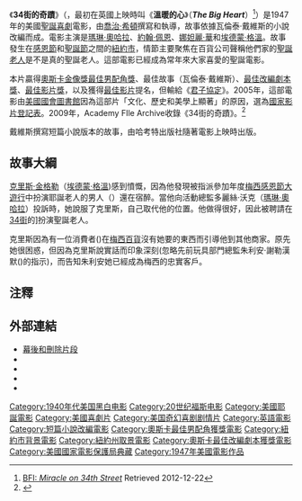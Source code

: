 {{noteTA
|G1=Movie
|G2=Show
|T=zh-hk:三十四街奇蹟;zh-tw:34街的奇蹟;zh-cn:34街奇缘;
|1=zh-hans:娜塔莉·伍德;zh-hk:妮妲梨·活;zh-tw:娜妲麗·華;
|2=zh-hk:三十四街奇蹟;zh-tw:34街的奇蹟;zh-cn:34街奇缘;
|3=zh-hk:尊·披;zh-tw:約翰·佩恩;zh-hans:约翰·佩恩;
}}
{{Infobox film
| name           = 34街的奇蹟
| original_name  = ''Miracle on 34th Street''
| image          = Miracle on 34th Street poster.jpg
| caption        = <!--Original movie poster-->
| director       = [[佐治·薛頓|佐治·薛頓]]
| producer       = {{link-en|威廉·珀爾伯格|William Perlberg}}
| story          = {{link-en|瓦倫泰·戴維斯|Valentine Davies}}
| screenplay     = 佐治·薛頓
| starring       = [[瑪琳·奧哈拉|瑪琳·奧哈拉]]<br />[[尊·披_(演員)|約翰·佩恩]]<br />[[娜妲麗·華|娜妲麗·華]]<br />[[埃德蒙·格溫|埃德蒙·格溫]]
| music          = {{link-en|西里爾·J·莫克里奇|Cyril J. Mockridge}}
| cinematography = Lloyd Ahern<br />Charles G. Clarke
| editing        = {{link-en|羅伯特·L·辛普森|Robert L. Simpson (film editor)}}
| studio         = [[二十世紀福斯|二十世紀福斯]]
| distributor    = 二十世紀福斯
| released       = {{Film date|1947|06|04}}
| runtime        = 96分鐘
| country        = 美國
| language       = 英語
| budget         = $630,000美元
| gross          = $270萬美元(美國出租市場)<ref>[https://archive.org/stream/variety169-1948-01#page/n62/mode/1up "Top Grossers of 1947", ''Variety'', 7 January 1948, p. 63]</ref>
| cn_name        = 34街奇缘
| hk_name        = 三十四街奇蹟
| tw_name        = 34街的奇蹟
}}
《'''34街的奇蹟'''》（{{lang-en|'''''Miracle on 34th Street'''''}}，最初在英國上映時叫《'''溫暖的心'''》（'''''The Big Heart'''''）<ref>[http://explore.bfi.org.uk/4ce2b6b0812f7 BFI: ''Miracle on 34th Street''] {{Wayback|url=http://explore.bfi.org.uk/4ce2b6b0812f7 |date=20150915062629 }} Retrieved 2012-12-22</ref>）是1947年的美國[[聖誕|聖誕]][[喜劇|喜劇]]電影，由[[喬治·希頓|喬治·希頓]]撰寫和執導，故事依據瓦倫泰·戴維斯的小說改編而成。電影主演是[[瑪琳·奧哈拉|瑪琳·奧哈拉]]、[[尊·披_(演員)|約翰·佩恩]]、[[娜妲麗·華|娜妲麗·華]]和[[埃德蒙·格溫|埃德蒙·格溫]]。故事發生在[[感恩節|感恩節]]和[[聖誕節|聖誕節]]之間的[[紐約市|紐約市]]，情節主要聚焦在百貨公司聲稱他們家的[[聖誕老人|聖誕老人]]是不是真的聖誕老人。這部電影已經成為常年來大家喜愛的聖誕電影。

本片贏得[[奧斯卡金像獎|奧斯卡金像獎]][[奧斯卡最佳男配角獎|最佳男配角獎]]、最佳故事（瓦倫泰·戴維斯）、[[奧斯卡最佳改編劇本獎|最佳改編劇本獎]]、[[奧斯卡最佳影片獎|最佳影片獎]]，以及獲得[[奧斯卡最佳影片獎|最佳影片]]提名，但輸給《[[君子協定_(電影)|君子協定]]》。2005年，這部電影由[[美國國會圖書館|美國國會圖書館]]因為這部片「文化、歷史和美學上顯著」的原因，選為[[國家影片登記表|國家影片登記表]]。2009年，Academy FIle Archive收錄《34街的奇蹟》。<ref>{{cite web|title=Preserved Projects|url=http://www.oscars.org/academy-film-archive/preserved-projects?title=miracle+on+34th+street&filmmaker=&category=All&collection=All|website=Academy Film Archive|accessdate=2017-01-01|archive-date=2018-06-12|archive-url=https://web.archive.org/web/20180612142803/http://www.oscars.org/academy-film-archive/preserved-projects?title=miracle+on+34th+street&filmmaker=&category=All&collection=All|dead-url=no}}</ref>

戴維斯撰寫短篇小說版本的故事，由哈考特出版社隨著電影上映時出版。

==故事大綱==

[[耶誕老人|克里斯·金格勒]]（[[埃德蒙·格溫|埃德蒙·格溫]])感到憤慨，因為他發現被指派參加年度[[梅西感恩節大遊行|梅西感恩節大遊行]]中扮演耶誕老人的男人（{{link-en|珀西·赫爾頓|Percy Helton}}）還在宿醉。當他向活動總監多麗絲·沃克（[[瑪琳·奧哈拉|瑪琳·奧哈拉]]）投訴時，她說服了克里斯，自己取代他的位置。他做得很好，因此被聘請在[[34街|34街]]的{{link-en|梅西百貨先驅廣場|Macy's Herald Square}}]扮演聖誕老人。

克里斯因為有一位消費者({{link-en|塞爾瑪·瑞特|Thelma Ritter}})在[[梅西百貨|梅西百貨]]沒有她要的東西而引導他到其他商家。原先她很困惑，但因為克里斯說實話而印象深刻(忽略先前玩具部門總監朱利安·謝勒漢默({{link-en|菲利普·湯格|Philip Tonge}})的指示)，而告知朱利安她已經成為梅西的忠實客戶。


==注釋==
{{Reflist}}

==外部連結==
{{wikiquote|Miracle on 34th Street|34街的奇蹟}}
{{commons category|Miracle on 34th Street (film)}}
* [http://www.flickr.com/photos/MiracleOn34thSt/ 幕後和刪除片段]{{Wayback|url=http://www.flickr.com/photos/MiracleOn34thSt/ |date=20160629211032 }}
* {{Amg movie|32831|Miracle on 34th Street}}
* {{tcmdb title|id=83570|title=Miracle on 34th Street}}
* {{IMDb title|id=0039628|title=Miracle on 34th Street}}
* {{AFI film|id=25270|title=Miracle on 34th Street}}

[[Category:1940年代美国黑白电影|Category:1940年代美国黑白电影]]
[[Category:20世纪福斯电影|Category:20世纪福斯电影]]
[[Category:美國耶誕電影|Category:美國耶誕電影]]
[[Category:美國喜劇片|Category:美國喜劇片]]
[[Category:美国奇幻喜剧剧情片|Category:美国奇幻喜剧剧情片]]
[[Category:英語電影|Category:英語電影]]
[[Category:短篇小說改編電影|Category:短篇小說改編電影]]
[[Category:奧斯卡最佳男配角獲獎電影|Category:奧斯卡最佳男配角獲獎電影]]
[[Category:紐約市背景電影|Category:紐約市背景電影]]
[[Category:紐約州取景電影|Category:紐約州取景電影]]
[[Category:奧斯卡最佳改編劇本獲獎電影|Category:奧斯卡最佳改編劇本獲獎電影]]
[[Category:美國國家電影保護局典藏|Category:美國國家電影保護局典藏]]
[[Category:1947年美國電影作品|Category:1947年美國電影作品]]